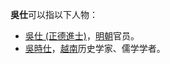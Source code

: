 '''吳仕'''可以指以下人物：
*[[吳仕_(正德進士)|吳仕 (正德進士)]]，[[明朝|明朝]]官员。
*[[吳時仕|吳時仕]]，[[越南|越南]]历史学家、儒学学者。

{{Disambiguation|shi|Cat=二字吴姓人名消歧义}}